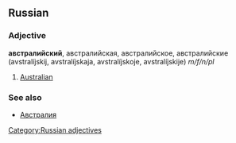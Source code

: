 ==Russian==
[[Category:Russian adjectives]]
===Adjective===
'''австралийский''', австралийская, австралийское, австралийские (avstralíjskij, avstralíjskaja, avstralíjskoje, avstralíjskije) ''m/f/n/pl''

#[[Australian]]

===See also===
*[[Австралия]]